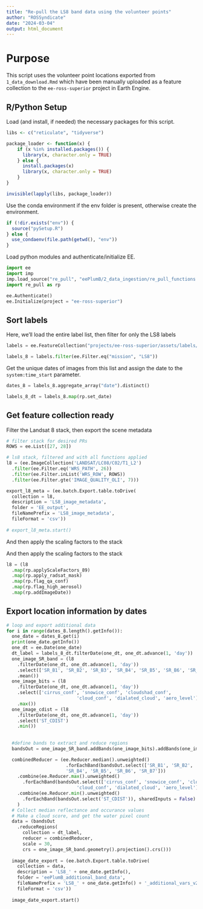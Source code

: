 ```yaml
---
title: "Re-pull the LS8 band data using the volunteer points"
author: "ROSSyndicate"
date: "2024-03-04"
output: html_document
---
```


# Purpose

This script uses the volunteer point locations exported from
`1_data_download.Rmd` which have been manually uploaded as a feature collection
to the `ee-ross-superior` project in Earth Engine.

## R/Python Setup

Load (and install, if needed) the necessary packages for this script.

```r
libs <- c("reticulate", "tidyverse")

package_loader <- function(x) {
    if (x %in% installed.packages()) {
      library(x, character.only = TRUE)
    } else {
      install.packages(x)
      library(x, character.only = TRUE)
    }
}

invisible(lapply(libs, package_loader))
```

Use the conda environment if the env folder is present, otherwise create the
environment.

```r
if (!dir.exists("env")) {
  source("pySetup.R")
} else {
  use_condaenv(file.path(getwd(), "env"))
}
```

Load python modules and authenticate/initialize EE.

```python
import ee
import imp
imp.load_source("re_pull", "eePlumB/2_data_ingestion/re_pull_functions.py")
import re_pull as rp

ee.Authenticate()
ee.Initialize(project = "ee-ross-superior")
```

## Sort labels

Here, we'll load the entire label list, then filter for only the LS8 labels

```python
labels = ee.FeatureCollection("projects/ee-ross-superior/assets/labels/collated_label_data_v2023-07-20")

labels_8 = labels.filter(ee.Filter.eq("mission", "LS8"))
```

Get the unique dates of images from this list and assign the date to the
`system:time_start` parameter.

```python
dates_8 = labels_8.aggregate_array("date").distinct()

labels_8_dt = labels_8.map(rp.set_date)
```

## Get feature collection ready

Filter the Landsat 8 stack, then export the scene metadata

```python
# filter stack for desired PRs
ROWS = ee.List([27, 28])

# ls8 stack, filtered and with all functions applied
l8 = (ee.ImageCollection('LANDSAT/LC08/C02/T1_L2')
  .filter(ee.Filter.eq('WRS_PATH', 26))
  .filter(ee.Filter.inList('WRS_ROW', ROWS))
  .filter(ee.Filter.gte('IMAGE_QUALITY_OLI', 7)))

export_l8_meta = (ee.batch.Export.table.toDrive(
  collection = l8,
  description = 'LS8_image_metadata',
  folder = 'EE_output',
  fileNamePrefix = 'LS8_image_metadata',
  fileFormat = 'csv'))
  
# export_l8_meta.start()

```

And then apply the scaling factors to the stack

And then apply the scaling factors to the stack

```python
l8 = (l8
  .map(rp.applyScaleFactors_89)
  .map(rp.apply_radsat_mask)
  .map(rp.flag_qa_conf)
  .map(rp.flag_high_aerosol)
  .map(rp.addImageDate))

```

## Export location information by dates

```python
# loop and export additional data
for i in range(dates_8.length().getInfo()):
  one_date = dates_8.get(i)
  print(one_date.getInfo())
  one_dt = ee.Date(one_date)
  dt_label = labels_8_dt.filterDate(one_dt, one_dt.advance(1, 'day'))
  one_image_SR_band = (l8
    .filterDate(one_dt, one_dt.advance(1, 'day'))
    .select(['SR_B1', 'SR_B2', 'SR_B3', 'SR_B4', 'SR_B5', 'SR_B6', 'SR_B7'])
    .mean())
  one_image_bits = (l8
    .filterDate(one_dt, one_dt.advance(1, 'day'))
    .select(['cirrus_conf', 'snowice_conf', 'cloudshad_conf',
                          'cloud_conf', 'dialated_cloud', 'aero_level'])
    .max())
  one_image_cdist = (l8
    .filterDate(one_dt, one_dt.advance(1, 'day'))
    .select('ST_CDIST')
    .min())
                        
  
  #define bands to extract and reduce regions
  bandsOut = one_image_SR_band.addBands(one_image_bits).addBands(one_image_cdist)

  combinedReducer = (ee.Reducer.median().unweighted()
                      .forEachBand(bandsOut.select(['SR_B1', 'SR_B2', 'SR_B3',
                      'SR_B4', 'SR_B5', 'SR_B6', 'SR_B7']))
    .combine(ee.Reducer.max().unweighted()
      .forEachBand(bandsOut.select(['cirrus_conf', 'snowice_conf', 'cloudshad_conf',
                          'cloud_conf', 'dialated_cloud', 'aero_level'])), sharedInputs = False)
    .combine(ee.Reducer.min().unweighted()
      .forEachBand(bandsOut.select('ST_CDIST')), sharedInputs = False)
    )
  # Collect median reflectance and occurance values
  # Make a cloud score, and get the water pixel count
  data = (bandsOut
    .reduceRegions(
      collection = dt_label,
      reducer = combinedReducer,
      scale = 30,
      crs = one_image_SR_band.geometry().projection().crs()))
      
  image_date_export = (ee.batch.Export.table.toDrive(
    collection = data,
    description = 'LS8_' + one_date.getInfo(),
    folder = 'eePlumB_additional_band_data',
    fileNamePrefix = 'LS8_' + one_date.getInfo() + '_additional_vars_v2024-04-25',
    fileFormat = 'csv'))
    
  image_date_export.start()

```
